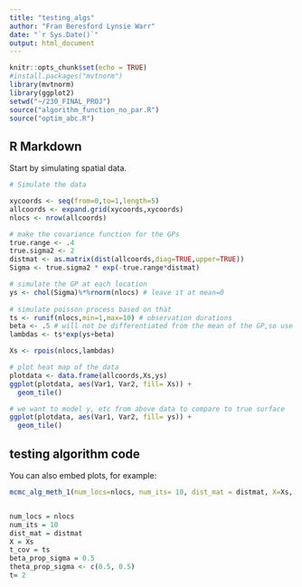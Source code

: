 ```yaml
---
title: "testing_algs"
author: "Fran Beresford Lynsie Warr"
date: "`r Sys.Date()`"
output: html_document
---
```


```r
knitr::opts_chunk$set(echo = TRUE)
#install.packages("mvtnorm")
library(mvtnorm)
library(ggplot2)
setwd("~/230_FINAL_PROJ")
source("algorithm_function_no_par.R")
source("optim_abc.R")
```

## R Markdown

Start by simulating spatial data. 

```r
# Simulate the data

xycoords <- seq(from=0,to=1,length=5)
allcoords <- expand.grid(xycoords,xycoords)
nlocs <- nrow(allcoords)

# make the covariance function for the GPs
true.range <- .4
true.sigma2 <- 2
distmat <- as.matrix(dist(allcoords,diag=TRUE,upper=TRUE))
Sigma <- true.sigma2 * exp(-true.range*distmat)

# simulate the GP at each location
ys <- chol(Sigma)%*%rnorm(nlocs) # leave it at mean=0
  
# simulate poisson process based on that
ts <- runif(nlocs,min=1,max=10) # observation durations
beta <- .5 # will not be differentiated from the mean of the GP,so use mean=0
lambdas <- ts*exp(ys+beta)

Xs <- rpois(nlocs,lambdas)

# plot heat map of the data
plotdata <- data.frame(allcoords,Xs,ys)
ggplot(plotdata, aes(Var1, Var2, fill= Xs)) + 
  geom_tile()

# we want to model y, etc from above data to compare to true surface
ggplot(plotdata, aes(Var1, Var2, fill= ys)) + 
  geom_tile()
```

## testing algorithm code 

You can also embed plots, for example:

```r
mcmc_alg_meth_1(num_locs=nlocs, num_its= 10, dist_mat = distmat, X=Xs, t_cov= ts, beta_prop_sigma = 0.5, theta_prop_sigma = c(0.5, 0.5))


num_locs = nlocs 
num_its = 10 
dist_mat = distmat
X = Xs
t_cov = ts 
beta_prop_sigma = 0.5
theta_prop_sigma <- c(0.5, 0.5) 
t= 2



```



















